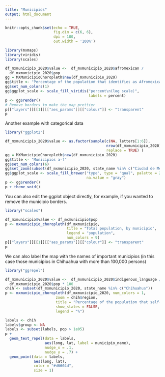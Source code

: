 ```yaml
---
title: "Municipios"
output: html_document
---
```


```r
knitr::opts_chunk$set(echo = TRUE, 
                      fig.dim = c(6, 6), 
                      dpi = 100, 
                      out.width = '100%')
```

```r
library(mxmaps)
library(viridis)
library(scales)

df_mxmunicipio_2020$value <-  df_mxmunicipio_2020$afromexican / 
  df_mxmunicipio_2020$pop 
gg = MXMunicipioChoropleth$new(df_mxmunicipio_2020)
gg$title <- "Percentage of the population that identifies as Afromexican"
gg$set_num_colors(1)
gg$ggplot_scale <- scale_fill_viridis("percent\n(log scale)", 
                                      labels = percent)
p <- gg$render()
# Remove borders to make the map prettier
p[["layers"]][[1]][["aes_params"]][["colour"]] <- "transparent"
p
```

Another example with categorical data

```r
library("ggplot2")

df_mxmunicipio_2020$value <- as.factor(sample(c(NA, letters[1:6]),
                                              nrow(df_mxmunicipio_2020),
                                              replace = TRUE) )
gg = MXMunicipioChoropleth$new(df_mxmunicipio_2020)
gg$title <- "Municipios a-f"
gg$set_num_colors(6)
gg$set_zoom(subset(df_mxmunicipio_2020, state_name %in% c("Ciudad de México",                                                                     "México"))$region)
gg$ggplot_scale <- scale_fill_brewer("type", type = "qual", palette = 2,
                                     na.value = "gray")
p <- gg$render()
p + theme_void()
```
You can also edit the ggplot object directly, for example, if you wanted to remove the municipio borders.

```r
library("scales")

df_mxmunicipio$value <- df_mxmunicipio$pop
p <- mxmunicipio_choropleth(df_mxmunicipio,
                            title = "Total population, by municipio", 
                            legend = "population",
                            num_colors = 9)
p[["layers"]][[1]][["aes_params"]][["colour"]] <- "transparent"
p
```

We can also label the map with the names of important municipios (in this case those municipios in Chihuahua with more than 100,000 persons)

```r
library("ggrepel")

df_mxmunicipio_2020$value <-  df_mxmunicipio_2020$indigenous_language /
  df_mxmunicipio_2020$pop * 100
chih <- subset(df_mxmunicipio_2020, state_name %in% c("Chihuahua"))
p <- mxmunicipio_choropleth(df_mxmunicipio_2020, num_colors = 1,
                       zoom = chih$region,
                       title = "Percentage of the population that self-identifies\nas indigenous in Chihuahua",
                       show_states = FALSE,
                       legend = "%")

labels <- chih
labels$group <- NA
labels <- subset(labels, pop > 1e05)
p +
  geom_text_repel(data = labels, 
                  aes(long, lat, label = municipio_name), 
                  nudge_x = .1, 
                  nudge_y = .7) +
  geom_point(data = labels, 
             aes(long, lat), 
             color = "#d6604d",
             size = 1)
```

